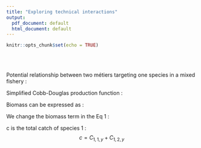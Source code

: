 ```yaml
---
title: "Exploring technical interactions"
output:
  pdf_document: default
  html_document: default
---
```


```r
knitr::opts_chunk$set(echo = TRUE)
```

<br> 
<br> 
  

Potential relationship between two métiers targeting one species in a mixed fishery : 

\begin{equation}
E_{2,y} = \frac{c}{q_{1,2}B_{1,y}} - \frac{q_{1,1}}{q_{1,2}}E_{1,y} 
\end{equation}

Simplified Cobb-Douglas production function :

\begin{equation} 
C_{1,2,y} = q_{1,2}E_{2,y}B_{1,y}  
\end{equation}

Biomass can be expressed as :

\begin{equation}
 B_{1,y} = \frac{C_{1,2,y}}{q_{1,2}E_{2,y}} 
\end{equation}

We change the biomass term in the Eq 1 :
\begin{equation}
 E_{2,y} = \frac{c}{q_{1,2}\frac{ C_{1,2,y}}{q_{1,2}E_{2,y}}} - \frac{q_{1,1}}{q_{1,2}}E_{1,y} 
\end{equation}

\begin{equation}
 E_{2,y} = \frac {c\space{}q_{1,2}E_{2,y}} {q_{1,2}C_{1,2,y}} - \frac{q_{1,1}}{q_{1,2}}E_{1,y} 
\end{equation}

\begin{equation}
 E_{2,y} = \frac {c\space{}E_{2,y}} {C_{1,2,y}} - \frac{q_{1,1}}{q_{1,2}}E_{1,y} 
\end{equation}

\begin{equation}
 \frac{q_{1,1}}{q_{1,2}}E_{1,y} = \frac {c\space{}E_{2,y}} {C_{1,2,y}} - E_{2,y} 
\end{equation}

\begin{equation}
 \frac{q_{1,1}}{q_{1,2}}E_{1,y} = \frac {c\space{}E_{2,y} - E_{2,y}C_{1,2,y}} {C_{1,2,y}}  
\end{equation}

\begin{equation}
 E_{1,y} = \frac{q_{1,2}}{q_{1,1}} \frac {c\space{}E_{2,y} - E_{2,y}C_{1,2,y}} {C_{1,2,y}}  
\end{equation}

\begin{equation}
 E_{1,y} =  \frac {E_{2,y}(c -C_{1,2,y})} {C_{1,2,y}}\frac{q_{1,2}}{q_{1,1}} 
\end{equation}

c is the total catch of species 1 : $$c = C_{1,1,y} + C_{1,2,y}$$

\begin{equation}
 E_{1,y} =  E_{2,y} \frac {C_{1,1,y}} {C_{1,2,y}}\frac{q_{1,2}}{q_{1,1}} 
\end{equation}
